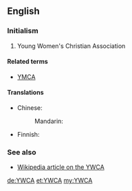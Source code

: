 ==English==

===Initialism===
{{rfc-header|Initialism}}
{{head|en|initialism}}

# Young Women's Christian Association

====Related terms====
* [[YMCA]]

====Translations====
{{trans-top|YWCA}}
* Chinese:
*: Mandarin: {{t|cmn|基督教女青年會|tr=jīdùjiào nǚqīngnián huì|sc=Hani}}
{{trans-mid}}
* Finnish: {{qualifier|Nuorten Naisten Kristillinen Yhdistys}} {{t|fi|NNKY}}
{{trans-bottom}}

===See also===
* [[w:YWCA|Wikipedia article on the YWCA]]

[[de:YWCA]]
[[et:YWCA]]
[[my:YWCA]]